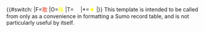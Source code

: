 {{#switch:{{uc:{{{1|}}}}}
|F=<span style="color:#EF4123; margin-bottom:0">敢</span>
|O=<span style="color:#FFFF00; margin-bottom:0">殊</span>
|T=<span style="color:#FFFFFF; margin-bottom:0">技</span>
|*=<span style="color:#FFFF00; margin-bottom:0">★</span>
|}}<noinclude>
This template is intended to be called from {{tl|Basho/Sansho}} only as a convenience in formatting a Sumo record table, and is not particularly useful by itself.

{{DEFAULTSORT:{{PAGENAME}}}}</noinclude>